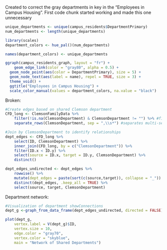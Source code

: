 Created to correct the gray departments in key in the "Employees in Campus Housing". First code chunk started working and made this one unnecessary
```r
unique_departments <- unique(campus_residents$DepartmentPrimary)
num_departments <- length(unique_departments)

library(scales)
department_colors <- hue_pal()(num_departments)

names(department_colors) <- unique_departments

ggraph(campus_residents_graph, layout = "fr") +
    geom_edge_link(color = "gray80", alpha = 0.5) +
  geom_node_point(aes(color = DepartmentPrimary), size = 5) +
  geom_node_text(aes(label = name), repel = TRUE, size = 3) +
  theme_void() +
  ggtitle("Employees in Campus Housing") +
  scale_color_manual(values = department_colors, na.value = "black")
```


Broken:
```r

#Create edges based on shared Clemson department
CFD_long <- ClemsonFamilyData %>%
    filter(!is.na(ClemsonDepartment) & ClemsonDepartment != "") %>% #filter rows with missing data in ClemsonDepartment
    separate_rows(ClemsonDepartment, sep = ",\\s*") #separates multi-select field    

#Join by ClemsonDepartment to identify relationships
dept_edges <- CFD_long %>%
    select(ID, ClemsonDepartment) %>%
    inner_join(CFD_long, by = c("ClemsonDepartment")) %>% 
    filter(ID.x < ID.y) %>% 
    select(source = ID.x, target = ID.y, ClemsonDepartment) %>%
    distinct()

dept_edges_undirected <- dept_edges %>%
    rowwise() %>%
    mutate(dept_edges = paste(sort(c(source,target)), collapse = "_")) %>%
    distinct(dept_edges, .keep_all = TRUE) %>%
    select(source, target, ClemsonDepartment)
```

Department network:
```r
#Visualization of department showConnections
dept_g <-graph_from_data_frame(dept_edges_undirected, directed = FALSE)

plot(dept_g,
    vertex.label = V(dept_g)$ID,
    vertex.size = 10,
    edge.color = "gray70",
    vertex.color = "skyblue",
    main = "Network of Shared Departments")
```